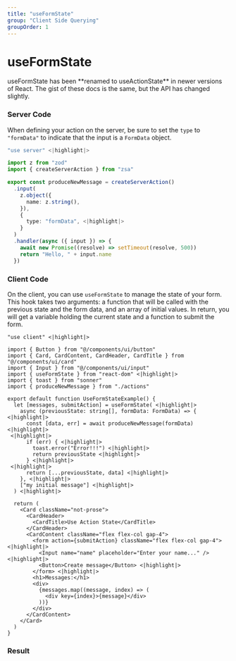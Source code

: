 ```yaml
---
title: "useFormState"
group: "Client Side Querying"
groupOrder: 1
---
```


# useFormState

<Warning>
  useFormState has been **renamed to useActionState** in newer versions of
  React. The gist of these docs is the same, but the API has changed slightly.
</Warning>

### Server Code

When defining your action on the server, be sure to set the `type` to `"formData"` to indicate that the input is a `FormData` object.

```typescript:actions.ts
"use server" <|highlight|>

import z from "zod"
import { createServerAction } from "zsa"

export const produceNewMessage = createServerAction()
  .input(
    z.object({
      name: z.string(),
    }),
    {
      type: "formData", <|highlight|>
    }
  )
  .handler(async ({ input }) => {
    await new Promise((resolve) => setTimeout(resolve, 500))
    return "Hello, " + input.name
  })
```

### Client Code

On the client, you can use `useFormState` to manage the state of your form. This hook takes two arguments: a function that will be called with the previous state and the form data, and an array of initial values.
In return, you will get a variable holding the current state and a function to submit the form.

```typescript:my-client-component.tsx
"use client" <|highlight|>

import { Button } from "@/components/ui/button"
import { Card, CardContent, CardHeader, CardTitle } from "@/components/ui/card"
import { Input } from "@/components/ui/input"
import { useFormState } from "react-dom" <|highlight|>
import { toast } from "sonner"
import { produceNewMessage } from "./actions"

export default function UseFormStateExample() {
  let [messages, submitAction] = useFormState( <|highlight|>
    async (previousState: string[], formData: FormData) => { <|highlight|>
      const [data, err] = await produceNewMessage(formData) <|highlight|>
 <|highlight|>
      if (err) { <|highlight|>
        toast.error("Error!!!") <|highlight|>
        return previousState <|highlight|>
      } <|highlight|>
 <|highlight|>
      return [...previousState, data] <|highlight|>
    }, <|highlight|>
    ["my initial message"] <|highlight|>
  ) <|highlight|>

  return (
    <Card className="not-prose">
      <CardHeader>
        <CardTitle>Use Action State</CardTitle>
      </CardHeader>
      <CardContent className="flex flex-col gap-4">
        <form action={submitAction} className="flex flex-col gap-4"> <|highlight|>
          <Input name="name" placeholder="Enter your name..." /> <|highlight|>
          <Button>Create message</Button> <|highlight|>
        </form> <|highlight|>
        <h1>Messages:</h1>
        <div>
          {messages.map((message, index) => (
            <div key={index}>{message}</div>
          ))}
        </div>
      </CardContent>
    </Card>
  )
}
```

### Result

<ExampleComponent id="use-form-state" />
